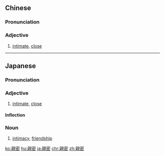 {{also|亲密}}
==Chinese==
{{zh-forms|s=亲密}}

===Pronunciation===
{{zh-pron
|m=qīnmì
|c=can1 mat6
|h=pfs=chhîn-me̍t
|mn=chhin-bi̍t
|cat=a
}}

===Adjective===
{{zh-adj}}

# [[intimate]], [[close]]

{{zh-cat|Advanced}}

----

==Japanese==
{{ja-kanjitab|しん|みつ|yomi=o}}

===Pronunciation===
{{ja-pron|しんみつ|y=o}}

===Adjective===
{{ja-adj|しんみつ|infl=na}}

# [[intimate]], [[close]]

====Inflection====
{{ja-na|しんみつ}}

===Noun===
{{ja-noun|しんみつ}}

#[[intimacy]], [[friendship]]
#: {{ja-usex|親密度|しんみつど|level of intimacy; level of friendship}}

[[ko:親密]]
[[hu:親密]]
[[ja:親密]]
[[chr:親密]]
[[zh:親密]]
